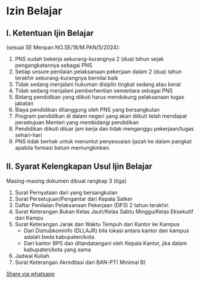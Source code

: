 # Izin Belajar

## I.	Ketentuan Ijin Belajar
(sesuai SE Menpan NO.SE/18/M.PAN/5/2024):

1. PNS sudah bekerja sekurang-kurangnya 2 (dua) tahun sejak pengangkatannya sebagai PNS
2. Setiap unsure penilaian pelaksanaan pekerjaan dalam 2 (dua) tahun terakhir sekurang-kurangnya bernilai baik
3. Tidak sedang menjalani hukuman disiplin tingkat sedang atau berat
4.	Tidak sedang menjalani pemberhentian sementara sebagai PNS
5.	Bidang pendidikan yang diikuti harus mendukung pelaksanaan tugas jabatan
6.	Biaya pendidikan ditanggung oleh PNS yang bersangkutan
7.	Program pendidikan di dalam negeri yang akan diikuti telah mendapat persetujuan Menteri yang membidangi pendidikan
8.	Pendidikan diikuti diluar jam kerja dan tidak menganggu pekerjaan/tugas sehari-hari
9.	PNS tidak berhak untuk menuntut penyesuaian ijazah ke dalam pangkat apabila formasi belum memungkinkan.

## II.	Syarat Kelengkapan Usul Ijin Belajar

Masing-masing dokumen dibuat rangkap 3 (tiga)
1. Surat Pernyataan dari yang bersangkutan
2. Surat Persetujuan/Pengantar dari Kepala Satker
3. Daftar Penilaian Pelaksanaan Pekerjaan (DP3) 2 tahun terakhir.
4. Surat Keterangan Bukan Kelas Jauh/Kelas Sabtu Minggu/Kelas Eksekutif dari Kampu
5. Surat Keterangan Jarak dan Waktu Tempuh dari Kantor ke Kampus
    *	Dari Dishubkominfo (DLLAJR) bila lokasi antara kantor dan kampus adalah beda   kabupaten/kota
    *	Dari kantor BPS dan ditandatangani oleh Kepala Kantor, jika dalam kabupaten/kota yang sama
6. Jadwal Kuliah
7. Surat Keterangan Akreditasi dari BAN-PT( Minimal B)

[Share via whatsapp](https://api.whatsapp.com/send?text=%2ASyarat%20Kelengkapan%20Usul%20Ijin%20Belajar%2A%0A%0AMasing-masing%20dokumen%20dibuat%20rangkap%203%20%28tiga%29%0A1.%20Surat%20Pernyataan%20dari%20yang%20bersangkutan%0A2.%20Surat%20Persetujuan%2FPengantar%20dari%20Kepala%20Satker%0A3.%20Daftar%20Penilaian%20Pelaksanaan%20Pekerjaan%20%28DP3%29%202%20tahun%20terakhir.%0A4.%20Surat%20Keterangan%20Bukan%20Kelas%20Jauh%2FKelas%20Sabtu%20Minggu%2FKelas%20Eksekutif%20dari%20Kampu%0A5.%20Surat%20Keterangan%20Jarak%20dan%20Waktu%20Tempuh%20dari%20Kantor%20ke%20Kampus%0A%20%20%20%20%2A%09Dari%20Dishubkominfo%20%28DLLAJR%29%20bila%20lokasi%20antara%20kantor%20dan%20kampus%20adalah%20beda%20%20%20kabupaten%2Fkota%0A%20%20%20%20%2A%09Dari%20kantor%20BPS%20dan%20ditandatangani%20oleh%20Kepala%20Kantor%2C%20jika%20dalam%20kabupaten%2Fkota%20yang%20sama%0A6.%20Jadwal%20Kuliah%0A7.%20Surat%20Keterangan%20Akreditasi%20dari%20BAN-PT%28%20Minimal%20B%29%0A%0ASalam%20sukses%2C%0ABu%20Syarip%20%3B%29)

